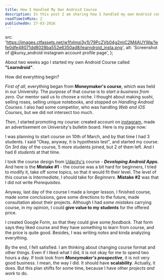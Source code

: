 ```yaml
---
title: How I Handled My Own Android Course
description: In this post I am sharing how I handled my own Android course in 2 weeks time — some learnings and restrospecting.
readTimeInMins: 2
publishedOn: 27-03-2016
---
```


  src: 'https://images.ctfassets.net/w1fxlmsi3y1l/79PcZVb04g2miC2M4AUYWa/1efe0dfe48071dd8028ba552e6350ad8/learndroid_insta.png',
  alt: 'Screenshot of @kursy_android instagram account profile page',
};

About two weeks ago I started my own Android Course called __"Learndroid"__.

How did everything begin?

*First of all*, everything began from __Moneymaker's course__, which was held in our University. The *purpose* of that course is to *start a business from zero*. Our mentor said us to choose a niche. I thought about making sushi, selling roses, selling unique notebooks, and stopped on *Handling Android Courses*. I also had some competitor, who was handling *Web and iOS Courses*, but we did not intersect too much.

*Then*, I started promoting my course: created account on [instagram][1], made an advertisement on University's bulletin board. Here is my page now:

<BlogImage 
  imgProps={img}
  caption="Instagram page of LearnDroid Android Courses"
/>

I was planning to start course on 10th of March, and by that time I had 3 students. I said "Okay, anyway, it is hypothesis test", and started my course. On 3rd day of the course, 5 more students joined, but 2 of them left. And I had _6 students_ at that time.

I took the course design from [Udacity's][udacity] course - _**Developing Android Apps.**_ And here is the **Mistake #1** - the course was a bit hard for beginners, I tried to modify it, take off some topics, so that it would fit their level. The level of this course is _Intermediate_, I should take for _Beginners_. **Mistake #2** was that I did not write _Prerequisites_.

Anyway, last day of the course I made a longer lesson, I finished course, made some conclusions, gave some directions to the future, made consultation about their projects. Although I had _some mistakes_ carrying course, in my opinion, I could **give value to my students** for the offered price.

I created Google Form, so that they could give some _feedback_. That form says they liked course and they have something to learn from course, and the price is quite good. Besides, I was writing _notes_ and kinda analyzing everything.

By the end, I felt satisfied. I am thinking about changing course format and other things. Even if I liked what I did, it is not okay for me to spend two hours a day. If took look from **_Moneymaker's prospective_**, it is not very good business. I mean, the way I did. It should have **scalability**. Actually, it does. But this plan shifts for some time, because I have other _projects and work_ to do.


[1]: https://www.instagram.com/kursy_android/
[udacity]: https://www.udacity.com